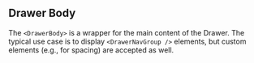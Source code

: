 
## Drawer Body

The `<DrawerBody>` is a wrapper for the main content of the Drawer. The typical use case is to display `<DrawerNavGroup />` elements, but custom elements (e.g., for spacing) are accepted as well.

<BasicDrawerBody />

